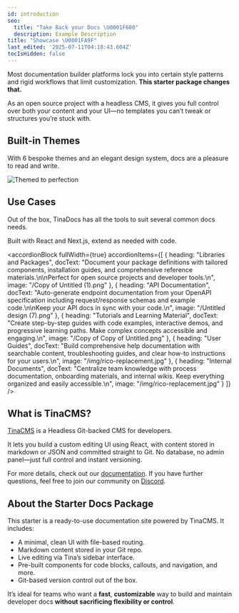 ```yaml
---
id: introduction
seo:
  title: "Take Back your Docs \U0001F680"
  description: Example Description
title: "Showcase \U0001FA9F"
last_edited: '2025-07-11T04:18:43.604Z'
tocIsHidden: false
---
```


Most documentation builder platforms lock you into certain style patterns and rigid workflows that limit customization. **This starter package changes that.**

As an open source project with a headless CMS, it gives you full control over both your content and your UI—no templates you can’t tweak or structures you’re stuck with.

## Built-in Themes

With 6 bespoke themes and an elegant design system, docs are a pleasure to read and write.

![](/tinadocs-stack.png "Themed to perfection")

## Use Cases

Out of the box, TinaDocs has all the tools to suit several common docs needs.

Built with React and Next.js, extend as needed with code.

<accordionBlock
  fullWidth={true}
  accordionItems={[
    {
      heading: "Libraries and Packages",
      docText:
        "Document your package definitions with tailored components, installation guides, and comprehensive reference materials.\n\nPerfect for open source projects and developer tools.\n",
      image: "/Copy of Untitled (1).png"
    },
    {
      heading: "API Documentation",
      docText:
        "Auto-generate endpoint documentation from your OpenAPI specification including request/response schemas and example code.\n\nKeep your API docs in sync with your code.\n",
      image: "/Untitled design (7).png"
    },
    {
      heading: "Tutorials and Learning Material",
      docText:
        "Create step-by-step guides with code examples, interactive demos, and progressive learning paths. Make complex concepts accessible and engaging.\n",
      image: "/Copy of Copy of Untitled.png"
    },
    {
      heading: "User Guides",
      docText:
        "Build comprehensive help documentation with searchable content, troubleshooting guides, and clear how-to instructions for your users.\n",
      image: "/img/rico-replacement.jpg"
    },
    {
      heading: "Internal Documents",
      docText:
        "Centralize team knowledge with process documentation, onboarding materials, and internal wikis. Keep everything organized and easily accessible.\n",
      image: "/img/rico-replacement.jpg"
    }
  ]}
/>

## What is TinaCMS?

[TinaCMS](https://tina.io) is a Headless Git-backed CMS for developers.

It lets you build a custom editing UI using React, with content stored in markdown or JSON and committed straight to Git. No database, no admin panel—just full control and instant versioning.

For more details, check out our [documentation](https://tina.io/docs). If you have further questions, feel free to join our community on [Discord](https://discord.com/invite/zumN63Ybpf).

## About the Starter Docs Package

This starter is a ready-to-use documentation site powered by TinaCMS. It includes:

* A minimal, clean UI with file-based routing.
* Markdown content stored in your Git repo.
* Live editing via Tina’s sidebar interface.
* Pre-built components for code blocks, callouts, and navigation, and more.
* Git-based version control out of the box.

It’s ideal for teams who want a **fast**, **customizable** way to build and maintain developer docs **without sacrificing flexibility or control**.
